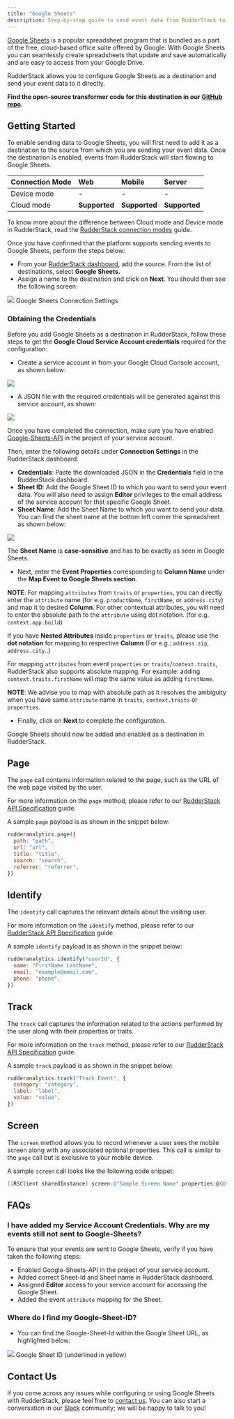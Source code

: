 ```yaml
---
title: "Google Sheets"
description: Step-by-step guide to send event data from RudderStack to Google Sheets.
---
```


[Google Sheets](https://www.google.com/sheets/about/) is a popular spreadsheet program that is bundled as a part of the free, cloud-based office suite offered by Google. With Google Sheets you can seamlessly create spreadsheets that update and save automatically and are easy to access from your Google Drive.

RudderStack allows you to configure Google Sheets as a destination and send your event data to it directly.

<div class="successBlock">

  <strong>Find the open-source transformer code for this destination in our <a href="https://github.com/rudderlabs/rudder-transformer/tree/master/v0/destinations/googlesheets">GitHub repo</a>.</strong>
</div>

## Getting Started

To enable sending data to Google Sheets, you will first need to add it as a destination to the source from which you are sending your event data. Once the destination is enabled, events from RudderStack will start flowing to Google Sheets.

| **Connection Mode** | **Web**       | **Mobile**    | **Server**    |
| :------------------ | :------------ | :------------ | :------------ |
| Device mode         | **-**         | **-**         | **-**         |
| Cloud mode          | **Supported** | **Supported** | **Supported** |

<div class="infoBlock">

To know more about the difference between Cloud mode and Device mode in RudderStack, read the <a href="https://rudderstack.com/docs/rudderstack-cloud/rudderstack-connection-modes/">RudderStack connection modes</a> guide.

</div>

Once you have confirmed that the platform supports sending events to Google Sheets, perform the steps below:

- From your [RudderStack dashboard](https://app.rudderstack.com/), add the source. From the list of destinations, select **Google Sheets.**
- Assign a name to the destination and click on **Next**. You should then see the following screen:

<img src="../../assets/google-sheets-config.png" />
<span class="imageTitle">Google Sheets Connection Settings</span>

### **Obtaining the Credentials**

Before you add Google Sheets as a destination in RudderStack, follow these steps to get the **Google Cloud Service Account credentials** required for the configuration:

- Create a service account in from your Google Cloud Console account, as shown below:

<img src="../../assets/image (84) (1) (1).png" />

- A JSON file with the required credentials will be generated against this service account, as shown:

<img src="../../assets/image (83).png" />

<div class="warningBlock">

Once you have completed the connection, make sure you have enabled [Google-Sheets-API](https://console.cloud.google.com/apis/library/sheets.googleapis.com?q=sheets&id=739c20c5-5641-41e8-a938-e55ddc082ad1&project=rudder-integration&supportedpurview=project) in the project of your service account.

</div>

Then, enter the following details under **Connection Settings** in the RudderStack dashboard.

- **Credentials**: Paste the downloaded JSON in the **Credentials** field in the RudderStack dashboard.
- **Sheet ID**: Add the Google Sheet ID to which you want to send your event data. You will also need to assign **Editor** privileges to the email address of the service account for that specific Google Sheet.
- **Sheet Name**: Add the Sheet Name to which you want to send your data. You can find the sheet name at the bottom left corner the spreadsheet as shown below:

<img src="../../assets/image (85).png" />

<div class="warningBlock">

The **Sheet Name** is **case-sensitive** and has to be exactly as seen in Google Sheets.

</div>

- Next, enter the **Event Properties** corresponding to **Column Name** under the **Map Event to Google Sheets section**.

**NOTE**: For mapping `attributes` from `traits` or `properties`,
you can directly enter the `attribute` name \(for e.g. `productName`,
`firstName`, or `address.city`\) and map it to desired **Column**. For other
contextual attributes, you will need to enter the absolute path to the
`attribute` using dot notation. \(for e.g. `context.app.build`\)

<div class="warningBlock">

If you have **Nested Attributes** inside `properties` or `traits`, please use the **dot notation** for mapping to respective **Column** \(For e.g.: `address.zip`, `address.city`..\)

</div>

<div class="infoBlock">

For mapping `attributes` from event `properties` or `traits`/`context.traits`, RudderStack also supports absolute mapping. For example: adding `context.traits.firstName` will map the same value as adding `firstName`.

**NOTE**: We advise you to map with absolute path as it resolves
the ambiguity when you have same `attribute` name in `traits`, `context.traits`
or `properties`.

</div>

- Finally, click on **Next** to complete the configuration.

Google Sheets should now be added and enabled as a destination in RudderStack.

## Page

The `page` call contains information related to the page, such as the URL of the web page visited by the user.

<div class="infoBlock">

For more information on the <code class="inline-code">page</code> method, please refer to our <a href="https://rudderstack.com/docs/rudderstack-api">RudderStack API Specification</a> guide.

</div>

A sample `page` payload is as shown in the snippet below:

```javascript
rudderanalytics.page({
  path: "path",
  url: "url",
  title: "title",
  search: "search",
  referrer: "referrer",
})
```

## Identify

The `identify` call captures the relevant details about the visiting user.

<div class="infoBlock">

For more information on the <code class="inline-code">identify</code> method, please refer to our <a href="https://rudderstack.com/docs/rudderstack-api">RudderStack API Specification</a> guide.

</div>

A sample `identify` payload is as shown in the snippet below:

```javascript
rudderanalytics.identify("userId", {
  name: "FirstName LastName",
  email: "example@email.com",
  phone: "phone",
})
```

## Track

The `track` call captures the information related to the actions performed by the user along with their properties or traits.

<div class="infoBlock">

For more information on the <code class="inline-code">track</code> method, please refer to our <a href="https://rudderstack.com/docs/rudderstack-api">RudderStack API Specification</a> guide.

</div>

A sample `track` payload is as shown in the snippet below:

```javascript
rudderanalytics.track("Track Event", {
  category: "category",
  label: "label",
  value: "value",
})
```

## Screen

The `screen` method allows you to record whenever a user sees the mobile screen along with any associated optional properties. This call is similar to the `page` call but is exclusive to your mobile device.

A sample `screen` call looks like the following code snippet:

```objectivec
[[RSClient sharedInstance] screen:@"Sample Screen Name" properties:@{@"prop_key" : @"prop_value"}];
```

## FAQs

### I have added my Service Account Credentials. Why are my events still not sent to Google-Sheets?

To ensure that your events are sent to Google Sheets, verify if you have taken the following steps:

- Enabled Google-Sheets-API in the project of your service account.
- Added correct Sheet-Id and Sheet name in RudderStack dashboard.
- Assigned **Editor** access to your service account for accessing the Google Sheet.
- Added the event `attribute` mapping for the Sheet.

### Where do I find my Google-Sheet-ID?

- You can find the Google-Sheet-Id within the Google Sheet URL, as highlighted below:

<img src="../../assets/Google-Sheet-ID.png" />
<span class="imageTitle">Google Sheet ID (underlined in yellow)</span>

## Contact Us

If you come across any issues while configuring or using Google Sheets with RudderStack, please feel free to [contact us](mailto:%20contact@rudderstack.com). You can also start a conversation in our [Slack](https://rudderstack.com/join-rudderstack-slack-community) community; we will be happy to talk to you!
